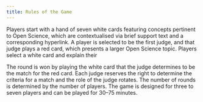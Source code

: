 ```yaml
---
title: Rules of the Game
---
```


Players start with a hand of seven white cards featuring concepts pertinent to
Open Science, which are contextualised via brief support text and a corresponding
hyperlink. A player is selected to be the first judge, and that judge plays a red
card, which presents a larger Open Science topic. Players select a white card and
explain their 

The round is won by playing the white card that the judge determines to be the match
for the red card. Each judge reserves the right to determine the criteria for a match
and the role of the judge rotates. The number of rounds is determined by the number
of players. The game is designed for three to seven players and can be played for 30–75 minutes.
